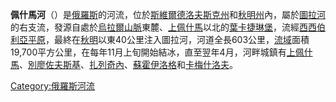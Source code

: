'''佩什馬河'''（{{lang-ru|Пышма|Pyshma}}）是[[俄羅斯|俄羅斯]]的河流，位於[[斯維爾德洛夫斯克州|斯維爾德洛夫斯克州]]和[[秋明州|秋明州]]內，屬於[[圖拉河|圖拉河]]的右支流，發源自處於[[烏拉爾山脈|烏拉爾山脈]]東麓、[[上佩什馬|上佩什馬]]以北的[[葉卡捷琳堡|葉卡捷琳堡]]，流經[[西西伯利亞平原|西西伯利亞平原]]，最終在[[秋明|秋明]]以東40公里注入圖拉河，河道全長603公里，[[流域|流域]]面積19,700平方公里，在每年11月上旬開始結冰，直至翌年4月，河畔城鎮有[[上佩什馬|上佩什馬]]、[[別廖佐夫斯基_(斯維爾德洛夫斯克州)|別廖佐夫斯基]]、[[扎列奇內_(斯維爾德洛夫斯克州)|扎列奇內]]、[[蘇霍伊洛格|蘇霍伊洛格]]和[[卡梅什洛夫|卡梅什洛夫]]。

{{Russia-geo-stub}}

[[Category:俄羅斯河流|Category:俄羅斯河流]]